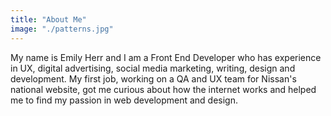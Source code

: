```yaml
---
title: "About Me"
image: "./patterns.jpg"
---
```


My name is Emily Herr and I am a Front End Developer who has experience in UX, digital advertising, social media marketing, writing, design and development. My first job, working on a QA and UX team for Nissan's national website, got me curious about how the internet works and helped me to find my passion in web development and  design.